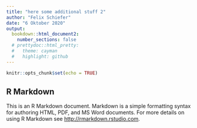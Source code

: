 ```yaml
---
title: "here some additional stuff 2"
author: "Felix Schiefer"
date: "6 Oktober 2020"
output: 
  bookdown::html_document2:
    number_sections: false
  # prettydoc::html_pretty:
  #   theme: cayman
  #   highlight: github
---
```


```r
knitr::opts_chunk$set(echo = TRUE)
```

## R Markdown

This is an R Markdown document. Markdown is a simple formatting syntax for authoring HTML, PDF, and MS Word documents. For more details on using R Markdown see <http://rmarkdown.rstudio.com>.
